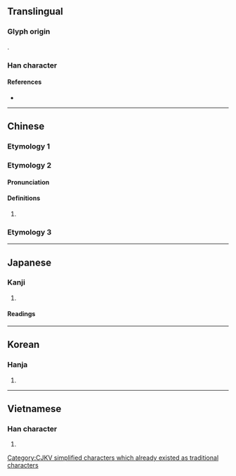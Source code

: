 {{also|據}}
{{character info/new}}
==Translingual==
{{Han simplified forms|據|拠|据}}

===Glyph origin===
{{Han etym}}
{{Han compound|手|居|c1=s|c2=p|t1=hand|ls=psc}}.

===Han character===
{{Han char|rn=64|rad=手|as=08|sn=11|four=57064|canj=QSJR|ids=⿰扌居}}

====References====
* {{Han ref|kx=0435.120|dkj=12204|dj=0784.290|hdz=31909.010|uh=636E|ud=25454|bh=D575|bd=54645}}

[[Category:CJKV simplified characters which already existed as traditional characters]]

----

==Chinese==

===Etymology 1===
{{zh-see|據|sv}}

===Etymology 2===
{{zh-forms}}

====Pronunciation====
{{zh-pron
|m=jū
|c=geoi1
|h=pfs=
|md=
|mn=
|w=
|mc=y
|oc=n,1
|cat=
}}

====Definitions====
{{zh-hanzi}}

# {{zh-only used in|拮据|[[short]] of [[money]]; [[diligent]]}}

===Etymology 3===
{{zh-see|倨|v|[[haughty]]; [[arrogant]]}}

----

==Japanese==

===Kanji===
{{ja-kanji|grade=c|rs=手08}}

# {{rfdef|ja|sort=手08}}

====Readings====
{{ja-readings
|on=きょ
|kun=す-わる, す-える
}}

----

==Korean==

===Hanja===
{{ko-hanja|hangeul=거|eumhun=|rv=geo|mr=kŏ|y=ke}}

# {{rfdef|ko|sort=手08}}

----

==Vietnamese==

===Han character===
{{vi-hantu|[[cứ]], [[cư]], [[cớ]]|rs=手08}}

# {{rfdef|vi}}